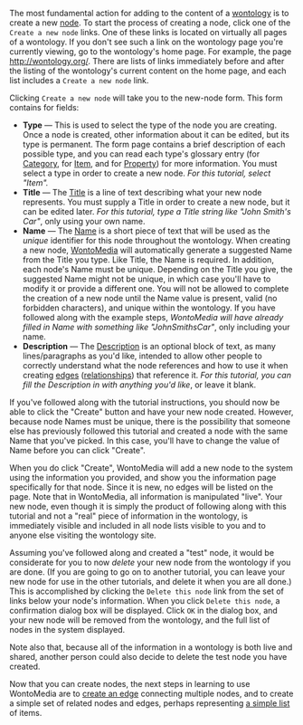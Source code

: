 <!-- Copyright (c)  2009  Glen E. Ivey
     Permission is granted to copy, distribute and/or modify this document
     under the terms of the GNU Free Documentation License, Version 1.3;
     with no Invariant Sections, no Front-Cover Texts, and no Back-Cover Texts.
     A copy of the license is in the file COPYING.DOCUMENTATION
  -->


The most fundamental action for adding to the content of a [[WmHelp:GlossaryPtoZ#anchcor_Wontology|wontology]] is to create a new [[WmHelp:GlossaryAtoO#anchor_Node|node]].  To start the process of creating a node, click one of the <tt>Create a new node</tt> links.  One of these links is located on virtually all pages of a wontology.  If you don't see such a link on the wontology page you're currently viewing, go to the wontology's home page.  For example, the page http://wontology.org/.  There are lists of links immediately before and after the listing of the wontology's current content on the home page, and each list includes a <tt>Create a new node</tt> link.

Clicking <tt>Create a new node</tt> will take you to the new-node form.  This form contains for fields:

* '''Type''' &mdash; This is used to select the type of the node you are creating.  Once a node is created, other information about it can be edited, but its type is permanent.  The form page contains a brief description of each possible type, and you can read each type's glossary entry (for [[WmHelp:GlossaryAtoO#anchor_Category|Category]], for [[WmHelp:GlossaryAtoO#anchor_Item|Item]], and for [[WmHelp:GlossaryPtoZ#anchor_Property|Property]]) for more information.  You must select a type in order to create a new node.  ''For this tutorial, select "Item".''
* '''Title''' &mdash; The [[WmHelp:GlossaryPtoZ#anchor_Title|Title]] is a line of text describing what your new node represents.  You must supply a Title in order to create a new node, but it can be edited later.  ''For this tutorial, type a Title string like "John Smith's Car"'', only using your own name.
* '''Name''' &mdash; The [[WmHelp:GlossaryAtoO#anchor_Name|Name]] is a short piece of text that will be used as the ''unique'' identifier for this node throughout the wontology.  When creating a new node, [[WmHelp:GlossaryPtoZ#anchor_WontoMedia|WontoMedia]] will automatically generate a suggested Name from the Title you type.  Like Title, the Name is required.  In addition, each node's Name must be unique.  Depending on the Title you give, the suggested Name might not be unique, in which case you'll have to modify it or provide a different one.  You will not be allowed to complete the creation of a new node until the Name value is present, valid (no forbidden characters), and unique within the wontology.  If you have followed along with the example steps, ''WontoMedia will have already filled in Name with something like "JohnSmithsCar"'', only including your name.
* '''Description''' &mdash; The [[WmHelp:GlossaryAtoO#anchor_Description|Description]] is an optional block of text, as many lines/paragraphs as you'd like, intended to allow other people to correctly understand what the node references and how to use it when creating [[WmHelp:GlossaryAtoO#anchor_Edge|edges]] ([[WmHelp:GlossaryPtoZ#anchor_Relationship|relationships]]) that reference it.  ''For this tutorial, you can fill the Description in with anything you'd like'', or leave it blank.

If you've followed along with the tutorial instructions, you should now be able to click the "Create" button and have your new node created.  However, because node Names must be unique, there is the possibility that someone else has previously followed this tutorial and created a node with the same Name that you've picked.  In this case, you'll have to change the value of Name  before you can click "Create".

When you do click "Create", WontoMedia will add a new node to the system using the information you provided, and show you the information page specifically for that node.  Since it is new, no edges will be listed on the page.  Note that in WontoMedia, all information is manipulated "live".  Your new node, even though it is simply the product of following along with this tutorial and not a "real" piece of information in the wontology, is immediately visible and included in all node lists visible to you and to anyone else visiting the wontology site.

Assuming you've followed along and created a "test" node, it would be considerate for you to now ''delete'' your new node from the wontology if you are done.  (If you are going to go on to another tutorial, you can leave your new node for use in the other tutorials, and delete it when you are all done.)  This is accomplished by clicking the <tt>Delete this node</tt> link from the set of links below your node's information.  When you click <tt>Delete this node</tt>, a confirmation dialog box will be displayed.  Click <tt>OK</tt> in the dialog box, and your new node will be removed from the wontology, and the full list of nodes in the system displayed.

Note also that, because all of the information in a wontology is both live and shared, another person could also decide to delete the test node you have created.

Now that you can create nodes, the next steps in learning to use WontoMedia are to [[WmHelp:Tutorials/CreatingAnEdge|create an edge]] connecting multiple nodes, and to create a simple set of related nodes and edges, perhaps representing [[WmHelp:Tutorials/CreatingAList|a simple list]] of items.

